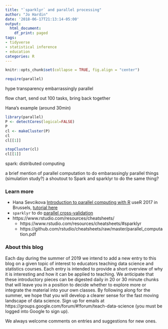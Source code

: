 ```yaml
---
title: "`sparklyr` and parallel processing"
author: "Jo Hardin"
date: '2018-06-17T21:13:14-05:00'
output:
  html_document:
    df_print: paged
tags:
- tidyverse
- statistical inference
- education
categories: R
---
```


```r
knitr::opts_chunk$set(collapse = TRUE, fig.align = "center")

require(parallel)

```

hype
transparency
embarrassingly parallel

flow chart, send out 100 tasks, bring back together

Hana's example (around 30min)

```r
library(parallel)
P <- detectCores(logical=FALSE)
P
cl <- makeCluster(P)
cl
cl[[1]]

stopCluster(cl)
cl[[1]]
```


spark:  distributed computing


a brief mention of parallel computation to do embarassingly parallel things (simulation study?)
a shoutout to Spark and sparklyr to do the same thing?



### Learn more

- Hana Sevcikova [Introduction to parallel computing with R](https://channel9.msdn.com/Events/useR-international-R-User-conferences/useR-International-R-User-2017-Conference/Introduction-to-parallel-computing-with-R) useR 2017 in Brussels, [tutorial here](https://rawgit.com/PPgp/useR2017public/master/tutorial.html)
- `sparklyr` to do [parallel cross-validation](https://blog.rstudio.com/2018/05/14/sparklyr-0-8/)
- https://www.rstudio.com/resources/cheatsheets/  
    - https://www.rstudio.com/resources/cheatsheets/#sparklyr       
    - https://github.com/rstudio/cheatsheets/raw/master/parallel_computation.pdf

### About this blog 

Each day during the summer of 2019 we intend to add a new entry to this blog on a given topic of interest to educators teaching data science and statistics courses. Each entry is intended to provide a short overview of why it is interesting and how it can be applied to teaching. We anticipate that these introductory pieces can be digested daily in 20 or 30 minute chunks that will leave you in a position to decide whether to explore more or integrate the material into your own classes. By following along for the summer, we hope that you will develop a clearer sense for the fast moving landscape of data science. Sign up for emails at https://groups.google.com/forum/#!forum/teach-data-science (you must be logged into Google to sign up).

We always welcome comments on entries and suggestions for new ones.


